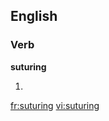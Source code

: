 
==English==

===Verb===
'''suturing'''

# {{present participle of|suture}}

[[fr:suturing]]
[[vi:suturing]]